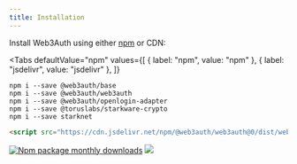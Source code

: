```yaml
---
title: Installation
---
```



Install Web3Auth using either [npm](https://www.npmjs.com/package/@web3auth/web3auth) or CDN:

<Tabs
  defaultValue="npm"
  values={[
    { label: "npm", value: "npm" },
    { label: "jsdelivr", value: "jsdelivr" },
  ]}
>
<TabItem value="npm">

```shell
npm i --save @web3auth/base
npm i --save @web3auth/web3auth
npm i --save @web3auth/openlogin-adapter
npm i --save @toruslabs/starkware-crypto
npm i --save starknet
```

</TabItem>

<TabItem value="jsdelivr">

```html
<script src="https://cdn.jsdelivr.net/npm/@web3auth/web3auth@0/dist/web3auth.umd.min.js"></script>
```

</TabItem>

</Tabs>

<!-- [![Npm package version](https://badgen.net/npm/v/@web3auth/web3auth)](https://www.npmjs.com/package/@web3auth/web3auth) -->
<!-- [![Github stars](https://badgen.net/github/stars/web3auth/web3auth)](https://github.com/web3auth/web3auth) -->

[![Npm package monthly downloads](https://badgen.net/npm/dm/@web3auth/web3auth)](https://www.npmjs.com/package/@web3auth/web3auth)
[![](https://data.jsdelivr.com/v1/package/npm/@web3auth/web3auth/badge)](https://www.jsdelivr.com/package/npm/@web3auth/web3auth)
